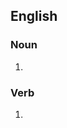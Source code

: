==English==

===Noun===
{{head|en|noun plural form}}

# {{plural of|overbet|lang=en}}

===Verb===
{{head|en|verb form}}

# {{en-third-person singular of|overbet}}